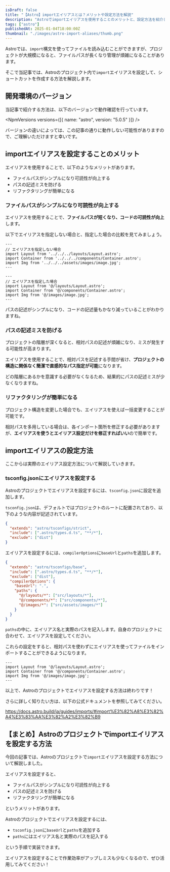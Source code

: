 ```yaml
---
isDraft: false
title: "【Astro】importエイリアスとは？メリットや設定方法を解説"
description: "Astroでimportエイリアスを使用することのメリットと、設定方法を紹介します。tsconfig.jsonファイルを編集し、実際にエイリアスを設定する手順を解説します。"
tags: ["astro"]
publishedAt: 2025-01-04T18:00:00Z
thumbnail: "./images/astro-import-aliases/thumb.png"
---
```


Astroでは、`import`構文を使ってファイルを読み込むことができますが、プロジェクトが大規模になると、ファイルパスが長くなり管理が煩雑になることがあります。

そこで当記事では、Astroのプロジェクト内で`import`エイリアスを設定して、ショートカットを作成する方法を解説します。

<ArticleToc />

## 開発環境のバージョン

当記事で紹介する方法は、以下のバージョンで動作確認を行っています。

<NpmVersions versions={[{ name: "astro", version: "5.0.5" }]} />

<InfoBox type="success">
  バージョンの違いによっては、この記事の通りに動作しない可能性がありますので、ご理解いただけますと幸いです。
</InfoBox>

## importエイリアスを設定することのメリット

エイリアスを使用することで、以下のようなメリットがあります。

- ファイルパスがシンプルになり可読性が向上する
- パスの記述ミスを防げる
- リファクタリングが簡単になる

### ファイルパスがシンプルになり可読性が向上する

エイリアスを使用することで、**ファイルパスが短くなり、コードの可読性が向上**します。

以下でエイリアスを指定しない場合と、指定した場合の比較を見てみましょう。

<CodeHead lang="astro" />

```astro showLineNumbers
---
// エイリアスを指定しない場合
import Layout from '../../../layouts/Layout.astro';
import Container from '../../../components/Container.astro';
import Img from '../../../assets/images/image.jpg';
---
```

<CodeHead lang="astro" />

```astro showLineNumbers
---
// エイリアスを指定した場合
import Layout from '@/layouts/Layout.astro';
import Container from '@/components/Container.astro';
import Img from '@/images/image.jpg';
---
```

パスの記述がシンプルになり、コードの記述量もかなり減っていることがわかりますね。

### パスの記述ミスを防げる

プロジェクトの階層が深くなると、相対パスの記述が煩雑になり、ミスが発生する可能性が高まります。

エイリアスを使用することで、相対パスを記述する手間が省け、**プロジェクトの構造に関係なく簡潔で直感的なパス指定が可能**になります。

どの階層にあるかを意識する必要がなくなるため、結果的にパスの記述ミスが少なくなりますね。

### リファクタリングが簡単になる

プロジェクト構造を変更した場合でも、エイリアスを使えば一括変更することが可能です。

相対パスを多用している場合は、各インポート箇所を修正する必要がありますが、**エイリアスを使うとエイリアス設定だけを修正すればいい**ので簡単です。

## importエイリアスの設定方法

ここからは実際のエイリアス設定方法について解説していきます。

### tsconfig.jsonにエイリアスを設定する

Astroのプロジェクトでエイリアスを設定するには、`tsconfig.json`に設定を追加します。

`tsconfig.json`は、デフォルトではプロジェクトのルートに配置されており、以下のような内容が記述されています。

<CodeHead lang="json" name="tsconfig.json" />

```json showLineNumbers
{
  "extends": "astro/tsconfigs/strict",
  "include": [".astro/types.d.ts", "**/*"],
  "exclude": ["dist"]
}
```

エイリアスを設定するには、`compilerOptions`に`baseUrl`と`paths`を追加します。

<CodeHead lang="json" name="tsconfig.json" />

```json showLineNumbers {5-12}
{
  "extends": "astro/tsconfigs/base",
  "include": [".astro/types.d.ts", "**/*"],
  "exclude": ["dist"],
  "compilerOptions": {
    "baseUrl": ".",
    "paths": {
      "@/layouts/*": ["src/layouts/*"],
      "@/components/*": ["src/components/*"],
      "@/images/*": ["src/assets/images/*"]
    }
  }
}
```

`paths`の中に、エイリアス名と実際のパスを記入します。自身のプロジェクトに合わせて、エイリアスを設定してください。

これらの設定をすると、相対パスを使わずにエイリアスを使ってファイルをインポートすることができるようになります。

<CodeHead lang="astro" />

```astro showLineNumbers
---
import Layout from '@/layouts/Layout.astro';
import Container from '@/components/Container.astro';
import Img from '@/images/image.jpg';
---
```

以上で、Astroのプロジェクトでエイリアスを設定する方法は終わりです！

さらに詳しく知りたい方は、以下の公式ドキュメントを参照してみてください。

https://docs.astro.build/ja/guides/imports/#import%E3%82%A8%E3%82%A4%E3%83%AA%E3%82%A2%E3%82%B9

## 【まとめ】Astroのプロジェクトでimportエイリアスを設定する方法

今回の記事では、Astroのプロジェクトで`import`エイリアスを設定する方法について解説しました。

エイリアスを設定すると、

- ファイルパスがシンプルになり可読性が向上する
- パスの記述ミスを防げる
- リファクタリングが簡単になる

というメリットがあります。

<Spacer />

Astroのプロジェクトでエイリアスを設定するには、

- `tsconfig.json`に`baseUrl`と`paths`を追加する
- `paths`にはエイリアス名と実際のパスを記入する

という手順で実装できます。

エイリアスを設定することで作業効率がアップしミスも少なくなるので、ぜひ活用してみてください！
